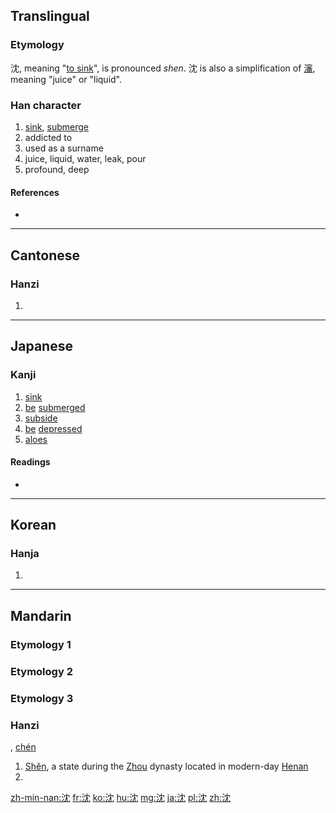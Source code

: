 {{also|沉|瀋|渖}}
==Translingual==

===Etymology===
沈, meaning "[[sink#Verb|to sink]]", is pronounced ''shen''. 沈 is also a simplification of [[瀋]], meaning "juice" or "liquid".

===Han character===
{{Han char|rn=85|rad=水|as=04|sn=7|four=3411<sub>2</sub>|canj=水中月山 (ELBU)}}

# [[sink]], [[submerge]]
# addicted to
# used as a surname
# juice, liquid, water, leak, pour
# profound, deep

====References====
* {{Han ref|kx=0610.060|dkj=17189|dj=1002.150|hdz=31572.070|uh=6C88|ud=27784|bh=A848|bd=43080}}

----

==Cantonese==

===Hanzi===
{{yue-hanzi|jyut=|y=[[sam2]]|tra=瀋}}

# {{defn|lang=yue|sort=水04}}

----

==Japanese==

===Kanji===
{{ja-kanji|grade=c|rs=水04}}

# [[sink]]
# [[be]] [[submerged]]
# [[subside]]
# [[be]] [[depressed]]
# [[aloes]]

====Readings====
* {{ja-readings|goon=[[しん]] (shin), [[じん]] (jin)|kanon=[[しん]] (shin), [[ちん]] (chin)|kun=[[しずむ]] (shizumu), [[しずめる]] (shizumeru)}}

----

==Korean==

===Hanja===
{{ko-hanja|hangeul=[[침]], [[심]]|eumhun=|rv=chim, im|mr=ch'im, sim|y=chim, sim}}

# {{defn|lang=ko|sort=水04}}

----

==Mandarin==
===Etymology 1===
{{zh-see|瀋}}
===Etymology 2===
{{zh-see|沉|v}}
===Etymology 3===
===Hanzi===
{{cmn-hanzi|tra=瀋|pin=[[shěn]] ([[shen3]])|wg=shen<sup>3</sup>}}, [[chén]]
# [[Shěn]], a state during the [[Zhou]] dynasty located in modern-day [[Henan]]
# {{surname|lang=zh}}
[[zh-min-nan:沈]]
[[fr:沈]]
[[ko:沈]]
[[hu:沈]]
[[mg:沈]]
[[ja:沈]]
[[pl:沈]]
[[zh:沈]]
